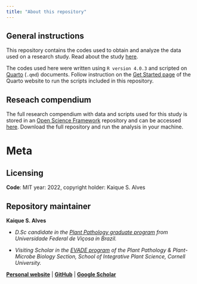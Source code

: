 ```yaml
---
title: "About this repository"
---
```


## General instructions

This repository contains the codes used to obtain and analyze the data used on a research study. Read about the study [here](about.qmd).

The codes used here were written using `R version 4.0.3` and scripted on [Quarto](https://quarto.org/){target="_blank"} (`.qmd`) documents. Follow instruction on the [Get Started page](https://quarto.org/docs/get-started/){target="_blank"} of the Quarto website to run the scripts included in this repository.

::: {.callout-tip}
## Reseach compendium
The full research compendium with data and scripts used for this study is stored in an [Open Science Framework](https://osf.io/){target="_blank"} repository and can be accessed [here](https://osf.io/v53py/){target="_blank"}. Download the full repository and run the analysis in your machine.

:::


# Meta

## Licensing

**Code**: MIT year: 2022, copyright holder: Kaique S. Alves

## Repository maintainer

**Kaique S. Alves**

-   *D.Sc candidate in the [Plant Pathology graduate program](http://www.dfp.ufv.br/graduate/about-the-program/){target="_blank"} from Universidade Federal de Viçosa in Brazil.*

-   *Visiting Scholar in the [EVADE program](https://blogs.cornell.edu/pethybridgelab/){target="_blank"} of the Plant Pathology & Plant-Microbe Biology Section, School of Integrative Plant Science, Cornell University.*

[**Personal website**](https://kaiquealves.netlify.app/){target="_blank"} \| [**GitHub**](https://github.com/AlvesKS){target="_blank"} \| [**Google Scholar**](https://scholar.google.com.br/citations?user=wTzslqsAAAAJ&hl){target="_blank"}
